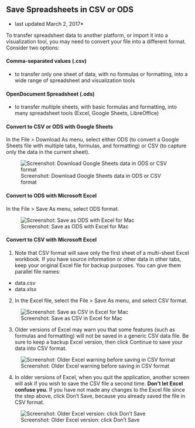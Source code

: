 ## Save Spreadsheets in CSV or ODS {#csv}
* last updated March 2, 2017*

To transfer spreadsheet data to another platform, or import it into a visualization tool, you may need to convert your file into a different format. Consider two options:

#### Comma-separated values (.csv) {-}
- to transfer only one sheet of data, with no formulas or formatting, into a wide range of spreadsheet and visualization tools

#### OpenDocument Spreadsheet (.ods) {-}
- to transfer multiple sheets, with basic formulas and formatting, into many spreadsheet tools (Excel, Google Sheets, LibreOffice)

#### Convert to CSV or ODS with Google Sheets {-}

In the File > Download As menu, select either ODS (to convert a Google Sheets file with multiple tabs, formulas, and formatting) or CSV (to capture only the data in the current sheet).

![Screenshot: Download Google Sheets data in ODS or CSV format](images/02-spreadsheet/google-sheets-download-ods-csv.png)

#### Convert to ODS with Microsoft Excel {-}

In the File > Save As menu, select ODS format.

![Screenshot: Save as ODS with Excel for Mac](images/02-spreadsheet/excel-save-as-ods.png)

#### Convert to CSV with Microsoft Excel {-}

1) Note that CSV format will save only the first sheet of a multi-sheet Excel workbook. If you have source information or other data in other tabs, keep your original Excel file for backup purposes. You can give them parallel file names:

- data.csv
- data.xlsx

2) In the Excel file, select the File > Save As menu, and select CSV format.

![Screenshot: Save as CSV in Excel for Mac](images/02-spreadsheet/excel-save-as-csv.png)

3) Older versions of Excel may warn you that some features (such as formulas and formatting) will not be saved in a generic CSV data file. Be sure to keep a backup Excel version, then click Continue to save your data into CSV format.

![Screenshot: Older Excel warning before saving in CSV format](images/02-spreadsheet/excel-save-as-csv-continue.png)

4) In older versions of Excel, when you quit the application, another screen will ask if you wish to save the CSV file a second time. **Don't let Excel confuse you.** If you have not made any changes to the Excel file since the step above, click Don't Save, because you already saved the file in CSV format.

![Screenshot: Older Excel version: click Don't Save](images/02-spreadsheet/excel-quit-csv.png)
